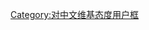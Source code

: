 {{Userbox
|border-c = #ee1c25<!-- 顏色來自五星紅旗 -->
|border-s = 1
|id       = NO<br /><s>{{color|navy|五毛}}</s>
|id-c     = #ee1c25<!-- 顏色來自五星紅旗 -->
|id-s     = 12
|id-fc    = #ffff00<!-- 顏色來自五星紅旗 -->
|info     = 該用戶反對'''[[五毛黨]]'''干擾維基百科。
|info-c   = lightgrey
|info-s   = 9
|info-fc  = black
|nocat    = {{{nocat|}}}
|usercategory = 反对五毛党干扰维基百科的维基人
}}<noinclude>[[Category:对中文维基态度用户框]]</noinclude>